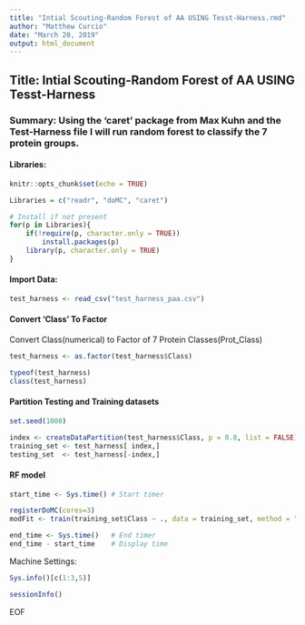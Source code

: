 ```yaml
---
title: "Intial Scouting-Random Forest of AA USING Tesst-Harness.rmd"
author: "Matthew Curcio"
date: "March 20, 2019"
output: html_document
---
```


## Title: Intial Scouting-Random Forest of AA USING Tesst-Harness

### Summary: Using the 'caret' package from Max Kuhn and the Test-Harness file I will run random forest to classify the 7 protein groups.

#### Libraries:
```r
knitr::opts_chunk$set(echo = TRUE)

Libraries = c("readr", "doMC", "caret")

# Install if not present
for(p in Libraries){
    if(!require(p, character.only = TRUE))
        install.packages(p)
    library(p, character.only = TRUE)
}
```


#### Import Data:
```r
test_harness <- read_csv("test_harness_paa.csv")
```


#### Convert 'Class' To Factor
Convert Class(numerical) to Factor of 7 Protein Classes(Prot_Class)
```r
test_harness <- as.factor(test_harness$Class)

typeof(test_harness)
class(test_harness)
```


#### Partition Testing and Training datasets
```r
set.seed(1000)

index <- createDataPartition(test_harness$Class, p = 0.8, list = FALSE)
training_set <- test_harness[ index,]
testing_set  <- test_harness[-index,]
```


#### RF model
```r
start_time <- Sys.time() # Start timer

registerDoMC(cores=3)
modFit <- train(training_set$Class ~ ., data = training_set, method = "rf")

end_time <- Sys.time()   # End timer
end_time - start_time    # Display time
```


Machine Settings:
```r
Sys.info()[c(1:3,5)]
```
```r
sessionInfo()
```
EOF